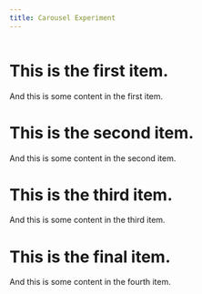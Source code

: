 ```yaml
---
title: Carousel Experiment
---
```


<style>
  #carousel {
    background: var(--bs-gray-200);
    display: flex;
  }

  #carousel .carousel-right iconify-icon,
  #carousel .carousel-left iconify-icon {
    transform: scaleX(0.5);
    font-size: 16px;
  }

  #carousel .carousel-items {
    width: 80%;
  }

</style>

:::: { #carousel }

```{=html}
<div class="carousel-left">
  <iconify-icon icon="hugeicons:arrow-left-01" style="font-size: 128px;" ></iconify-icon>
</div>
```

::: { .carousel-items }

# This is the first item.

And this is some content in the first item.

# This is the second item.

And this is some content in the second item.

# This is the third item.

And this is some content in the third item.

# This is the final item.

And this is some content in the fourth item.

:::

```{=html}
<div class="carousel-right">
  <iconify-icon icon="hugeicons:arrow-right-01" style="font-size: 128px;" ></iconify-icon>
</div>
```

::::

<script>
  let parent = document.getElementById("carousel")
  if (!parent) throw Error("Could not find carousel.")

  let left = parent.querySelector(".carousel-left iconify-icon")
  if (!left) throw Error("Could not find left.")

  let right = parent.querySelector(".carousel-right iconify-icon")
  if (!right) throw Error("Could not find right.")

  let sections = Array.from(parent.querySelector(".carousel-items").getElementsByTagName("section"))
  let n_sections = sections.length
  let state = {index: 0}

  // Ensure that the section at index is displayed.
  function display(index){
    sections.map( section => { section.style.display = "none" })
    sections[index].style.display = "block"
  }

  function incr(){
    state.index++
    if ( state.index == sections.length) state.index = 0
    display(state.index)
  }

  function decr() {
    state.index--
    if ( state.index == -1 ) state.index = sections.length - 1
    display(state.index)
  }

  display(0)
  right.addEventListener("click", incr)
  left.addEventListener("click", decr)
</script>
